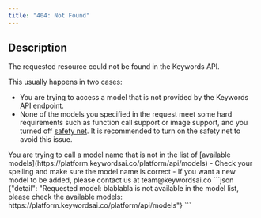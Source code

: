 ```yaml
---
title: "404: Not Found"
---
```


## Description
The requested resource could not be found in the Keywords API.

This usually happens in two cases:
- You are trying to access a model that is not provided by the Keywords API endpoint.
- None of the models you specified in the request meet some hard requirements such as function call support or image support, and you turned off [safety net](). It is recommended to turn on the safety net to avoid this issue.

<AccordionGroup>
  <Accordion title="Requested Model Does Not Exist">
    You are trying to call a model name that is not in the list of [available models](https://platform.keywordsai.co/platform/api/models)
- Check your spelling and make sure the model name is correct
- If you want a new model to be added, please contact us at team@keywordsai.co
```json
{"detail": "Requested model: blablabla is not available in the model list, please check the available models: https://platform.keywordsai.co/platform/api/models"}
```
  </Accordion>
</AccordionGroup>